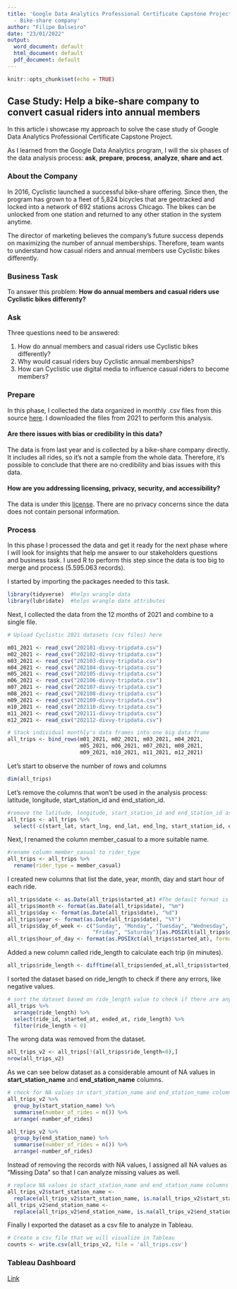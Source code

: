 ---
title: 'Google Data Analytics Professional Certificate Capstone Project: Cyclistic
  - Bike-share company'
author: "Filipe Balseiro"
date: "23/01/2022"
output:
  word_document: default
  html_document: default
  pdf_document: default
---

```{r setup, include=FALSE}
knitr::opts_chunk$set(echo = TRUE)
```

## Case Study: Help a bike-share company to convert casual riders into annual members
In this article i showcase my approach to solve the case study of Google Data Analytics Professional Certificate Capstone Project.

As I learned from the Google Data Analytics program, I will the six phases of the data analysis process: **ask**, **prepare**, **process**, **analyze**, **share and act**.

### About the Company
In 2016, Cyclistic launched a successful bike-share offering. Since then, the program has grown to a fleet of 5,824 bicycles that are geotracked and locked into a network of 692 stations across Chicago. The bikes can be unlocked from one station and returned to any other station in the system anytime.

The director of marketing believes the company’s future success depends on maximizing the number of annual memberships. Therefore, team wants to understand how casual riders and annual members use Cyclistic bikes differently.

### Business Task
To answer this problem: **How do annual members and casual riders use Cyclistic bikes differenty?**

### Ask
Three questions need to be answered:

1. How do annual members and casual riders use Cyclistic bikes differently?
2. Why would casual riders buy Cyclistic annual memberships?
3. How can Cyclistic use digital media to influence casual riders to become members?

### Prepare
In this phase, I collected the data organized in monthly .csv files from this source [here](https://divvy-tripdata.s3.amazonaws.com/index.html). 
I downloaded the files from 2021 to perform this analysis.

#### Are there issues with bias or credibility in this data?
The data is from last year and is collected by a bike-share company directly. It includes all rides, so it's not a sample from the whole data. Therefore, it's possible to conclude that there are no credibility and bias issues with this data.

#### How are you addressing licensing, privacy, security, and accessibility?
The data is under this [license](https://ride.divvybikes.com/data-license-agreement). There are no privacy concerns since the data does not contain personal information. 

### Process
In this phase I processed the data and get it ready for the next phase where I will look for insights that help me answer to our stakeholders questions and business task.
I used R to perform this step since the data is too big to merge and process (5.595.063 records).

I started by importing the packages needed to this task.

```{r packages}
library(tidyverse)  #helps wrangle data
library(lubridate)  #helps wrangle date attributes
```

Next, I collected the data from the 12 months of 2021 and combine to a single file.
```{r collect}
# Upload Cyclistic 2021 datasets (csv files) here

m01_2021 <- read_csv("202101-divvy-tripdata.csv")
m02_2021 <- read_csv("202102-divvy-tripdata.csv")
m03_2021 <- read_csv("202103-divvy-tripdata.csv")
m04_2021 <- read_csv("202104-divvy-tripdata.csv")
m05_2021 <- read_csv("202105-divvy-tripdata.csv")
m06_2021 <- read_csv("202106-divvy-tripdata.csv")
m07_2021 <- read_csv("202107-divvy-tripdata.csv")
m08_2021 <- read_csv("202108-divvy-tripdata.csv")
m09_2021 <- read_csv("202109-divvy-tripdata.csv")
m10_2021 <- read_csv("202110-divvy-tripdata.csv")
m11_2021 <- read_csv("202111-divvy-tripdata.csv")
m12_2021 <- read_csv("202112-divvy-tripdata.csv")

# Stack individual monthly's data frames into one big data frame
all_trips <- bind_rows(m01_2021, m02_2021, m03_2021, m04_2021,
                       m05_2021, m06_2021, m07_2021, m08_2021,
                       m09_2021, m10_2021, m11_2021, m12_2021)
```

Let's start to observe the number of rows and columns
```{r summary}
dim(all_trips)
```

Let's remove the columns that won't be used in the analysis process: latitude, longitude, start_station_id and end_station_id.
```{r remove}
#remove the latitude, longitude, start_station_id and end_station_id as these are not required for analysis
all_trips <- all_trips %>%
  select(-c(start_lat, start_lng, end_lat, end_lng, start_station_id, end_station_id))
```

Next, I renamed the column member_casual to a more suitable name.
```{r rename}
#rename column member_casual to rider_type
all_trips <- all_trips %>%
  rename(rider_type = member_casual)
```

I created new columns that list the date, year, month, day and start hour of each ride.
```{r add_columns}
all_trips$date <- as.Date(all_trips$started_at) #The default format is yyyy-mm-dd
all_trips$month <- format(as.Date(all_trips$date), "%m")
all_trips$day <- format(as.Date(all_trips$date), "%d")
all_trips$year <- format(as.Date(all_trips$date), "%Y")
all_trips$day_of_week <- c("Sunday", "Monday", "Tuesday", "Wednesday", "Thursday", 
                           "Friday", "Saturday")[as.POSIXlt(all_trips$date)$wday + 1]
all_trips$hour_of_day <- format(as.POSIXct(all_trips$started_at), format = "%H")
```

Added a new column called ride_length to calculate each trip (in minutes).
```{r ride_length}
all_trips$ride_length <- difftime(all_trips$ended_at,all_trips$started_at, units = "mins")
```

I sorted the dataset based on ride_length to check if there any errors, like negative values.
```{r sort}
# sort the dataset based on ride_length value to check if there are any errors
all_trips %>%
  arrange(ride_length) %>%
  select(ride_id, started_at, ended_at, ride_length) %>%
  filter(ride_length < 0)
```

The wrong data was removed from the dataset.
```{r remove_data}
all_trips_v2 <- all_trips[!(all_trips$ride_length<0),]
nrow(all_trips_v2)
```

As we can see below dataset as a considerable amount of NA values in **start_station_name** and **end_station_name** columns. 
```{r check_na}
# check for NA values in start_station_name and end_station_name columns
all_trips_v2 %>% 
  group_by(start_station_name) %>%
  summarise(number_of_rides = n()) %>%
  arrange(-number_of_rides)

all_trips_v2 %>% 
  group_by(end_station_name) %>%
  summarise(number_of_rides = n()) %>%
  arrange(-number_of_rides)
```

Instead of removing the records with NA values, I assigned all NA values as "Missing Data" so that I can analyze missing values as well.
```{r replace_na}
# replace NA values in start_station_name and end_station_name columns with Missing Data values
all_trips_v2$start_station_name <-
  replace(all_trips_v2$start_station_name, is.na(all_trips_v2$start_station_name), "Missing Data")
all_trips_v2$end_station_name <-
  replace(all_trips_v2$end_station_name, is.na(all_trips_v2$end_station_name), "Missing Data")
```

Finally I exported the dataset as a csv file to analyze in Tableau.
```{r write_csv}
# Create a csv file that we will visualize in Tableau
counts <- write.csv(all_trips_v2, file = 'all_trips.csv')
```

### Tableau Dashboard
[Link](https://public.tableau.com/app/profile/filipe7270/viz/Cyclistic_16429571092230/StoryBike-Sharing)
